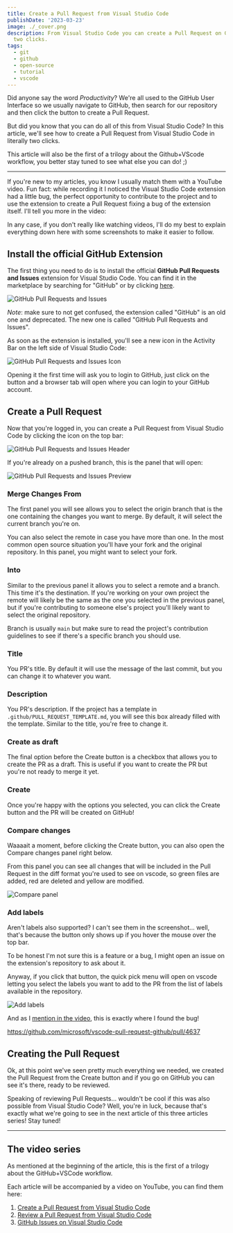 ```yaml
---
title: Create a Pull Request from Visual Studio Code
publishDate: '2023-03-23'
image: ./_cover.png
description: From Visual Studio Code you can create a Pull Request on GitHub in literally
  two clicks.
tags:
  - git
  - github
  - open-source
  - tutorial
  - vscode
---
```



Did anyone say the word _Productivity_? We're all used to the GitHub User Interface so we usually navigate to GitHub, then search for our repository and then click the button to create a Pull Request.

But did you know that you can do all of this from Visual Studio Code? In this article, we'll see how to create a Pull Request from Visual Studio Code in literally two clicks.

This article will also be the first of a trilogy about the Github+VScode workflow, you better stay tuned to see what else you can do! ;)

---

If you're new to my articles, you know I usually match them with a YouTube video. Fun fact: while recording it I noticed the Visual Studio Code extension had a little bug, the perfect opportunity to contribute to the project and to use the extension to create a Pull Request fixing a bug of the extension itself. I'll tell you more in the video:

<YouTube id="Ma67EbIHi64" />

In any case, if you don't really like watching videos, I'll do my best to explain everything down here with some screenshots to make it easier to follow.

## Install the official GitHub Extension

The first thing you need to do is to install the official **GitHub Pull Requests and Issues** extension for Visual Studio Code. You can find it in the marketplace by searching for "GitHub" or by clicking [here](https://marketplace.visualstudio.com/items?itemName=GitHub.vscode-pull-request-github).


<Image src={github_extension} alt="GitHub Pull Requests and Issues" />

_Note_: make sure to not get confused, the extension called "GitHub" is an old one and deprecated. The new one is called "GitHub Pull Requests and Issues".

As soon as the extension is installed, you'll see a new icon in the Activity Bar on the left side of Visual Studio Code:


<Image src={github_extension_icon} alt="GitHub Pull Requests and Issues Icon" />

Opening it the first time will ask you to login to GitHub, just click on the button and a browser tab will open where you can login to your GitHub account.

## Create a Pull Request

Now that you're logged in, you can create a Pull Request from Visual Studio Code by clicking the icon on the top bar:


<Image src={extension_header} alt="GitHub Pull Requests and Issues Header" />

If you're already on a pushed branch, this is the panel that will open:


<Image src={pr_preview} alt="GitHub Pull Requests and Issues Preview" />

### Merge Changes From

The first panel you will see allows you to select the origin branch that is the one containing the changes you want to merge. By default, it will select the current branch you're on.

You can also select the remote in case you have more than one. In the most common open source situation you'll have your fork and the original repository. In this panel, you might want to select your fork.

### Into

Similar to the previous panel it allows you to select a remote and a branch. This time it's the destination. If you're working on your own project the remote will likely be the same as the one you selected in the previous panel, but if you're contributing to someone else's project you'll likely want to select the original repository.

Branch is usually `main` but make sure to read the project's contribution guidelines to see if there's a specific branch you should use.

### Title

You PR's title. By default it will use the message of the last commit, but you can change it to whatever you want.

### Description

You PR's description. If the project has a template in `.github/PULL_REQUEST_TEMPLATE.md`, you will see this box already filled with the template. Similar to the title, you're free to change it.

### Create as draft

The final option before the Create button is a checkbox that allows you to create the PR as a draft. This is useful if you want to create the PR but you're not ready to merge it yet.

### Create

Once you're happy with the options you selected, you can click the Create button and the PR will be created on GitHub!

### Compare changes

Waaaait a moment, before clicking the Create button, you can also open the Compare changes panel right below.

From this panel you can see all changes that will be included in the Pull Request in the diff format you're used to see on vscode, so green files are added, red are deleted and yellow are modified.


<Image src={compare} alt="Compare panel" />

### Add labels

Aren't labels also supported? I can't see them in the screenshot... well, that's because the button only shows up if you hover the mouse over the top bar.

To be honest I'm not sure this is a feature or a bug, I might open an issue on the extension's repository to ask about it.

Anyway, if you click that button, the quick pick menu will open on vscode letting you select the labels you want to add to the PR from the list of labels available in the repository.


<Image src={labels} alt="Add labels" />

And as I [mention in the video](https://youtu.be/Ma67EbIHi64), this is exactly where I found the bug!

https://github.com/microsoft/vscode-pull-request-github/pull/4637

## Creating the Pull Request

Ok, at this point we've seen pretty much everything we needed, we created the Pull Request from the Create button and if you go on GitHub you can see it's there, ready to be reviewed.

Speaking of reviewing Pull Requests... wouldn't be cool if this was also possible from Visual Studio Code? Well, you're in luck, because that's exactly what we're going to see in the next article of this three articles series! Stay tuned!

---

## The video series

As mentioned at the beginning of the article, this is the first of a trilogy about the GitHub+VSCode workflow.

Each article will be accompanied by a video on YouTube, you can find them here:

1. [Create a Pull Request from Visual Studio Code](https://youtu.be/Ma67EbIHi64)
2. [Review a Pull Request from Visual Studio Code](https://youtu.be/DSl-L6B_Qb4)
3. [GitHub Issues on Visual Studio Code](https://youtu.be/-nfUgBLBTIo)
